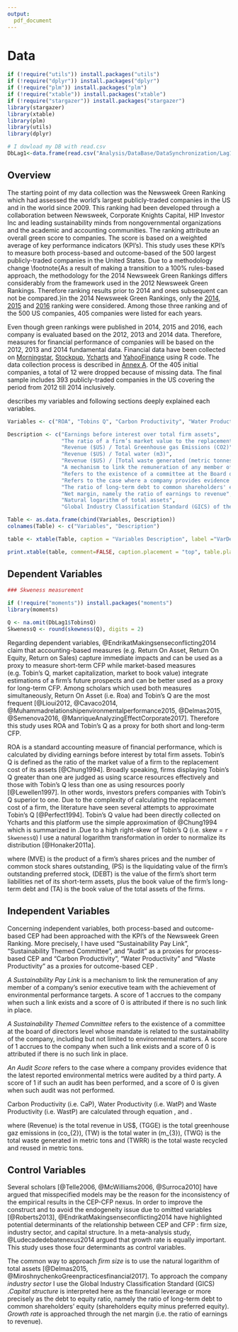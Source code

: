 ```yaml
---
output:
  pdf_document
---
```

# Data 

```r
if (!require("utils")) install.packages("utils")
if (!require("dplyr")) install.packages("dplyr")
if (!require("plm")) install.packages("plm")
if (!require("xtable")) install.packages("xtable")
if (!require("stargazer")) install.packages("stargazer")
library(stargazer)
library(xtable)
library(plm)
library(utils)
library(dplyr)

# I dowload my DB with read.csv
DbLag1<-data.frame(read.csv("Analysis/DataBase/DataSynchronization/Lag1.csv", sep = ",",stringsAsFactors=FALSE, header = TRUE ))

```


## Overview

The starting point of my data collection was the Newsweek Green Ranking which had assessed the world’s largest publicly-traded companies in the US and in the world since 2009. This ranking had been developed through a collaboration between Newsweek, Corporate Knights Capital, HIP Investor Inc and leading sustainability minds from nongovernmental organizations and the academic and accounting communities. The ranking attribute an overall green score to companies. The score is based on a weighted average of key performance indicators (KPI's). This study uses these KPI's to measure both process-based and outcome-based of the 500 largest publicly-traded companies in the United States. Due to a methodology change \footnote{As a result of making a transition to a 100% rules-based approach, the methodology for the 2014 Newsweek Green Rankings differs considerably from the framework used in the 2012 Newsweek Green Rankings. Therefore ranking results prior to 2014 and ones subsequent can not be compared.}in the 2014 Newsweek Green Rankings, only the [2014](http://www.newsweek.com/green/worlds-greenest-companies-2014), [2015](http://www.newsweek.com/green-2015/top-green-companies-world-2015) and [2016](http://www.newsweek.com/green-2016/top-green-companies-world-2016) ranking were considered. Among those three ranking and of the 500 US companies, 405 companies were listed for each years.


Even though green rankings were published in 2014, 2015 and 2016, each company is evaluated based on the 2012, 2013 and 2014 data. Therefore, measures for financial performance of companies will be based on the 2012, 2013 and 2014 fundamental data. Financial data have been collected on [Morningstar](http://www.morningstar.be/be/default.aspx), [Stockpup](http://www.stockpup.com/), [Ycharts](https://ycharts.com/) and [YahooFinance](https://finance.yahoo.com/) using R code. The data collection process is described in [Annex A](#DataCollection). Of the 405 initial companies, a total of 12 were dropped because of missing data. The final sample includes 393 publicly-traded companies in the US covering the period from 2012 till 2014 inclusively. 

\autoref{VarDef} describes my variables and following sections deeply explained each variables.

```r

Variables <- c("ROA", "Tobins Q", "Carbon Productivity", "Water Productivity", "Waste Productivity", "Sustainability Pay Link", "Sustainable Themed Commitment", "Audit Score", "Financial Leverage", "Growth", "Firm Size", "Industry")

Description <- c("Earnings before interest over total firm assets",
                 "The ratio of a firm’s market value to the replacement cost of its assets",
                 "Revenue ($US) / Total Greenhouse gas Emissions (CO2)",
                 "Revenue ($US) / Total water (m3)",
                 "Revenue ($US) / [Total waste generated (metric tonnes)–waste recycled/reused (tones)]",
                 "A mechanism to link the remuneration of any member of a company's senior executive team with the achievement of environmental performance targets. Dummy variable which equals 1 if such a link exists and 0 otherwise",
                 "Refers to the existence of a committee at the Board of Directors level whose mandate is related to the sustainability of the company, including but not limited to environmental matters. Dummy variable which equals 1 if such a committee exists and 0 otherwise",
                 "Refers to the case where a company provides evidence that the latest reported environmental metrics were audited by a third party. Dummy variable which equals 1 if such evidences exist and 0 otherwise",
                 "The ratio of long-term debt to common shareholders' equity (shareholders equity minus preferred equity)",
                 "Net margin, namely the ratio of earnings to revenue",
                 "Natural logarithm of total assets",
                 "Global Industry Classification Standard (GICS) of the firm. The variable take a value from 1 to 10 where 1 = Consumer Discretionary, 2 = Consumer Staples, 3 = Energy, 4 = Financials, 5 = Health Care, 6 = Industrials, 7 = Information Technology, 8 = Materials, 9 = Pharmaceuticals / Biotechnology, 10 = Telecommunication Services and 11 = Utilities")

Table <- as.data.frame(cbind(Variables, Description))
colnames(Table) <- c("Variables", "Description")

table <- xtable(Table, caption = "Variables Description", label ="VarDef", align = c("l","p{4cm}", "p{10cm}"))

print.xtable(table, comment=FALSE, caption.placement = "top", table.placement = "h", hline.after = c(-1,-1,0,12))

```



## Dependent Variables

```r
### Skweness measurement

if (!require("moments")) install.packages("moments")
library(moments)

Q <- na.omit(DbLag1$TobinsQ)
SkwenessQ <- round(skewness(Q), digits = 2)
```

Regarding dependent variables, @EndrikatMakingsenseconflicting2014 claim that accounting-based measures (e.g. Return On Asset, Return On Equity, Return on Sales) capture immediate impacts and can be used as a proxy to measure short-term CFP while market-based measures (e.g. Tobin's Q, market capitalization, market to book value) integrate estimations of a firm’s future prospects and can be better used as a proxy for long-term CFP. Among scholars which used both measures simultaneously, Return On Asset (i.e. Roa) and Tobin's Q are the most frequent [@Lioui2012, @Cavaco2014, @Muhammadrelationshipenvironmentalperformance2015, @Delmas2015, @Semenova2016, @ManriqueAnalyzingEffectCorporate2017]. Therefore this study uses ROA and Tobin's Q as a proxy for both short and long-term CFP.

ROA is a standard accounting measure of financial performance, which is calculated by dividing earnings before interest by total firm assets. Tobin's Q is defined as the ratio of the market value of a firm to the replacement cost of its assets [@Chung1994]. Broadly speaking, firms displaying Tobin’s Q greater than one are judged as using scarce resources effectively and those with Tobin’s Q less than one as using resources poorly [@Lewellen1997]. In other words, investors prefers companies with Tobin's Q superior to one. Due to the complexity of calculating the replacement cost of a firm, the literature have seen several attempts to approximate Tobin's Q [@Perfect1994]. Tobin's Q value had been directly collected on Ycharts and this platform use the simple approximation of @Chung1994 which is summarized in \autoref{Chung}.Due to a high right-skew of Tobin's Q (i.e. skew = `r SkwenessQ `) I use a natural logarithm transformation in order to normalize its distribution [@Honaker2011a].

\begin{equation}
Tobin's Q = \frac{MVE + PS + DEBT}{TA}
\label{Chung}
\end{equation}


where \(MVE\) is the product of a firm's shares prices and the number of common stock shares outstanding, \(PS\) is the liquidating value of the firm's outstanding preferred stock, \(DEBT\) is the value of the firm's short term liabilities net of its short-term assets, plus the book value of the firm's long-term debt and \(TA\) is the book value of the total assets of the firms.

\newpage

## Independent Variables


Concerning independent variables, both process-based and outcome-based CEP had been approached with the KPI's of the Newsweek Green Ranking. More precisely, I have used “Sustainability Pay Link”, “Sustainability Themed Committee”, and “Audit” as a proxies for process-based CEP and "Carbon Productivity", "Water Productivity" and "Waste Productivity" as a proxies for outcome-based CEP \footnote{Newsweek Green Ranking have an other KPI that capture outcome-based CEP, namely Energy Productivity. Inserting this variable into my models create multicollinearity (Variance Inflaction Factor superior to 5 for both Energy and Carbon Productivity). Consequently I do not consider this KPI in my models.}. 

*A Sustainability Pay Link* is a mechanism to link the remuneration of any member of a company’s senior executive team with the achievement of environmental performance targets. A score of 1 accrues to the company when such a link exists and a score of 0 is attributed if there is no such link in place.

*A Sustainability Themed Committee* refers to the existence of a committee at the board of directors level whose mandate is related to the sustainability of the company, including but not limited to environmental matters.
A score of 1 accrues to the company when such a link exists and a score of 0 is attributed if there is no such link in place.

*An Audit Score* refers to the case where a company provides evidence that the latest reported environmental metrics were audited by a third party. A score of 1 if such an audit has been performed, and a score of 0 is given when such audit was not performed.

Carbon Productivity (i.e. CaP), Water Productivity (i.e. WatP) and Waste Productivity (i.e. WastP) are calculated through equation \ref{CaP}, \ref{WatP} and \ref{WastP}. 


\begin{equation}
CaP = \frac{Revenue}{TGGE}
\label{CaP}
\end{equation}

\begin{equation}
WatP = \frac{Revenue}{TW}
\label{WatP}
\end{equation}

\begin{equation}
WastP = \frac{Revenue}{(TWG - TWRR)}
\label{WastP}
\end{equation}

where \(Revenue\) is the total revenue in US$, \(TGGE\) is the total greenhouse gaz emissions in \(co_{2}\), \(TW\) is the total water in \(m_{3}\), \(TWG\) is the total waste generated in metric tons and \(TWRR\) is the total waste recycled and reused in metric tons.


## Control Variables


Several scholars [@Telle2006, @McWilliams2006, @Surroca2010] have argued that misspecified models may be the reason for the inconsistency of the empirical results in the CEP-CFP nexus. In order to improve the construct and to avoid the endogeneity issue due to omitted variables [@Roberts2013], @EndrikatMakingsenseconflicting2014 have highlighted potential determinants of the relationship between CEP and CFP : firm size, industry sector, and capital structure. In a meta-analysis study, @Ludecadedebatenexus2014 argued that growth rate is equally important. This study uses those four determinants as control variables.

The common way to approach *firm size* is to use the natural logarithm of total assets [@Delmas2015, @MiroshnychenkoGreenpracticesfinancial2017]. To approach the company *industry sector* I use the Global Industry Classification Standard (GICS) \footnote{The GICS classification is composed of eleven industry sectors, namely : Consumer Discretionary, Consumer Staples, Energy, Financials, Health Care, Industrials, Information Technology, Materials, Pharmaceuticals / Biotechnology, Telecommunication Services and Utilities.}.*Capital structure* is interpreted here as the financial leverage or more precisely as the debt to equity ratio, namely the ratio of long-term debt to common shareholders’ equity (shareholders equity minus preferred equity). *Growth rate* is approached through the net margin (i.e. the ratio of earnings to revenue).

 















